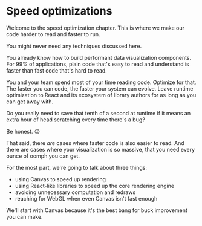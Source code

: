# Speed optimizations

Welcome to the speed optimization chapter. This is where we make our code
harder to read and faster to run.

You might never need any techniques discussed here.

You already know how to build performant data visualization components. For 99%
of applications, plain code that's easy to read and understand is faster than
fast code that's hard to read.

You and your team spend most of your time reading code. Optimize for that. The
faster you can code, the faster your system can evolve. Leave runtime
optimization to React and its ecosystem of library authors for as long as you
can get away with.

Do you really need to save that tenth of a second at runtime if it means an
extra hour of head scratching every time there's a bug?

Be honest. 😉

That said, there _are_ cases where faster code is also easier to read. And
there are cases where your visualization is so massive, that you need every
ounce of oomph you can get.

For the most part, we're going to talk about three things:

- using Canvas to speed up rendering
- using React-like libraries to speed up the core rendering engine
- avoiding unnecessary computation and redraws
- reaching for WebGL when even Canvas isn't fast enough

We'll start with Canvas because it's the best bang for buck improvement you can
make.